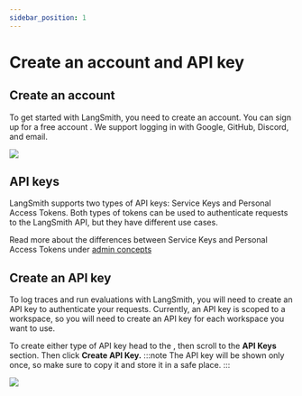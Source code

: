```yaml
---
sidebar_position: 1
---
```



# Create an account and API key

## Create an account

To get started with LangSmith, you need to create an account. You can sign up for a free account <RegionalUrl text='here' suffix=''/>.
We support logging in with Google, GitHub, Discord, and email.

![](../static/create_account.png)

## API keys

LangSmith supports two types of API keys: Service Keys and Personal Access Tokens.
Both types of tokens can be used to authenticate requests to the LangSmith API, but they have different use cases.

Read more about the differences between Service Keys and Personal Access Tokens under [admin concepts](../../concepts/admin/admin.mdx)

## Create an API key

To log traces and run evaluations with LangSmith, you will need to create an API key to authenticate your requests.
Currently, an API key is scoped to a workspace, so you will need to create an API key for each workspace you want to use.

To create either type of API key head to the <RegionalUrl text='Settings page' suffix='/settings'/>, then scroll to the **API Keys** section. Then click **Create API Key.**
:::note
The API key will be shown only once, so make sure to copy it and store it in a safe place.
:::

![](../static/create_api_key.png)
